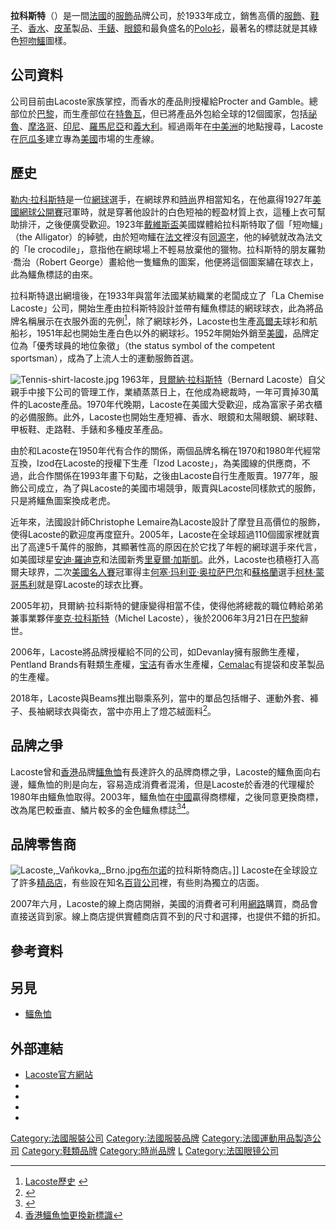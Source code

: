 {{Not|鱷魚恤}}
{{Infobox_Company
| company_name   = Lacoste<br>拉科斯特
| company_logo   = [[File:Lacoste_logo.svg|200px]]
| company_type   = [[私人公司|私人公司]]
| company_slogan = 
| foundation     = 1933年
| location       = 總部：{{FRA}}[[巴黎|巴黎]]<br />生產：{{FRA}}[[特魯瓦|特魯瓦]]
| area_served    = 世界各地
| key_people     = 
| num_employees  = 
| industry       = [[零售|零售]] 
| products       = [[服飾|服飾]]、[[鞋|鞋]]、[[香水|香水]]
| revenue        = 
| homepage       = [http://www.lacoste.com/ www.lacoste.com]
}}
'''拉科斯特'''（{{lang-fr|'''Lacoste'''}}）是一間[[法國|法國]]的[[服飾|服飾]]品牌公司，於1933年成立，銷售高價的[[服飾|服飾]]、[[鞋子|鞋子]]、[[香水|香水]]、[[皮革|皮革]]製品、[[手錶|手錶]]、[[眼鏡|眼鏡]]和最負盛名的[[Polo衫|Polo衫]]，最著名的標誌就是其綠色[[短吻鱷|短吻鱷]]圖樣。

== 公司資料 ==
公司目前由Lacoste家族掌控，而香水的產品則授權給Procter and Gamble。總部位於[[巴黎|巴黎]]，而生產部位在[[特魯瓦|特魯瓦]]，但已將產品外包給全球的12個國家，包括[[祕魯|祕魯]]、[[摩洛哥|摩洛哥]]、[[印尼|印尼]]、[[羅馬尼亞|羅馬尼亞]]和[[義大利|義大利]]。經過兩年在[[中美洲|中美洲]]的地點搜尋，Lacoste在[[厄瓜多|厄瓜多]]建立專為[[美國|美國]]市場的生產線。

== 歷史 ==
[[勒内·拉科斯特|勒内·拉科斯特]]是一位[[網球|網球]]選手，在網球界和[[時尚|時尚]]界相當知名，在他贏得1927年[[美國網球公開賽|美國網球公開賽]]冠軍時，就是穿著他設計的白色短袖的輕盈材質上衣，這種上衣可幫助排汗，之後便廣受歡迎。1923年[[戴維斯盃|戴維斯盃]]美國媒體給拉科斯特取了個「短吻鱷」（the Alligator）的綽號，由於短吻鱷在[[法文|法文]]裡沒有[[同源字|同源字]]，他的綽號就改為法文的「le crocodile」，意指他在網球場上不輕易放棄他的獵物。拉科斯特的朋友羅勃·喬治（Robert George）畫給他一隻鱷魚的圖案，他便將這個圖案繡在球衣上，此為鱷魚標誌的由來。

拉科斯特退出網壇後，在1933年與當年法國某紡織業的老闆{{tsl|fr|André Gillier|}}成立了「La Chemise Lacoste」公司，開始生產由拉科斯特設計並帶有鱷魚標誌的網球球衣，此為將品牌名稱展示在衣服外面的先例<ref>[http://www.lacoste.com/library/pdf/LACOSTE_history_histoire.pdf Lacoste歷史] {{webarchive|url=https://web.archive.org/web/20060126234449/http://www.lacoste.com/library/pdf/LACOSTE_history_histoire.pdf |date=2006-01-26 }}</ref>，除了網球衫外，Lacoste也生產[[高爾夫|高爾夫]]球衫和航船衫，1951年起也開始生產白色以外的網球衫。1952年開始外銷至[[美國|美國]]，品牌定位為「優秀球員的地位象徵」（the status symbol of the competent sportsman），成為了上流人士的運動服飾首選。

[[File:Tennis-shirt-lacoste.jpg|left]]
1963年，[[貝爾納·拉科斯特|貝爾納·拉科斯特]]（Bernard Lacoste）自父親手中接下公司的管理工作，業績蒸蒸日上，在他成為總裁時，一年可賣掉30萬件的Lacoste產品。1970年代晚期，Lacoste在美國大受歡迎，成為富家子弟衣櫃的必備服飾。此外，Lacoste也開始生產短褲、香水、眼鏡和太陽眼鏡、網球鞋、甲板鞋、走路鞋、手錶和多種皮革產品。

由於{{tsl|en|Izod|}}和Lacoste在1950年代有合作的關係，兩個品牌名稱在1970和1980年代經常互換，Izod在Lacoste的授權下生產「Izod Lacoste」，為美國線的供應商，不過，此合作關係在1993年畫下句點，之後由Lacoste自行生產販賣。1977年，服飾公司{{tsl|en|Le Tigre Clothing|}}成立，為了與Lacoste的美國市場競爭，販賣與Lacoste同樣款式的服飾，只是將鱷魚圖案換成老虎。

近年來，法國設計師Christophe Lemaire為Lacoste設計了摩登且高價位的服飾，使得Lacoste的歡迎度再度竄升。2005年，Lacoste在全球超過110個國家裡就賣出了高達5千萬件的服飾，其顯著性高的原因在於它找了年輕的網球選手來代言，如美國球星[[安迪·羅迪克|安迪·羅迪克]]和法國新秀[[里夏爾·加斯凱|里夏爾·加斯凱]]。此外，Lacoste也積極打入高爾夫球界，二次[[美國名人賽|美國名人賽]]冠軍得主[[何塞·玛利亚·奥拉萨巴尔|何塞·玛利亚·奥拉萨巴尔]]和[[蘇格蘭|蘇格蘭]]選手[[柯林·蒙哥馬利|柯林·蒙哥馬利]]就是穿Lacoste的球衣比賽。

2005年初，貝爾納·拉科斯特的健康變得相當不佳，使得他將總裁的職位轉給弟弟兼事業夥伴[[麥克·拉科斯特|麥克·拉科斯特]]（Michel Lacoste），後於2006年3月21日在[[巴黎|巴黎]]辭世。

2006年，Lacoste將品牌授權給不同的公司，如Devanlay擁有服飾生產權，Pentland Brands有鞋類生產權，[[宝洁|宝洁]]有香水生產權，[[Cemalac|Cemalac]]有提袋和皮革製品的生產權。

2018年，Lacoste與Beams推出聯乘系列，當中的單品包括帽子、運動外套、褲子、長袖網球衣與衛衣，當中亦用上了燈芯絨面料<ref>{{Cite web |url=https://www.mings-fashion.com/lacoste-beams-supreme-216067/ |title=Lacoste 不只打網球｜聯乘總比原味好？ |access-date=2018-10-19 |archive-date=2018-10-19 |archive-url=https://web.archive.org/web/20181019130408/https://www.mings-fashion.com/lacoste-beams-supreme-216067/ |dead-url=no }}</ref>。

== 品牌之爭 ==
Lacoste曾和[[香港|香港]]品牌[[鱷魚恤|鱷魚恤]]有長達許久的品牌商標之爭，Lacoste的鱷魚面向右邊，鱷魚恤的則是向左，容易造成消費者混淆，但是Lacoste於香港的代理權於1980年由鱷魚恤取得。2003年，鱷魚恤在[[中國|中國]]贏得商標權，之後同意更換商標，改為尾巴較垂直、鱗片較多的金色鱷魚標誌<ref>{{Cite web |url=http://edition.cnn.com/2003/BUSINESS/10/31/crocodile.logo |title=CNN.com - Crocodile tears end logo fight - Oct. 31, 2003<!-- Bot generated title --> |access-date=2008-08-24 |archive-date=2020-11-11 |archive-url=https://web.archive.org/web/20201111205724/http://edition.cnn.com/2003/BUSINESS/10/31/crocodile.logo/ |dead-url=no }}</ref><ref>[http://finance.jrj.com.cn/news/2007-03-18/000002070079.html 香港鱷魚恤更換新標識]</ref>。

== 品牌零售商 ==
[[File:Lacoste,_Vaňkovka,_Brno.jpg|thumb]][[布尔诺|布尔诺]]的拉科斯特商店。]]
Lacoste在全球設立了許多[[精品店|精品店]]，有些設在知名[[百貨公司|百貨公司]]裡，有些則為獨立的店面。

2007年六月，Lacoste的線上商店開辦，美國的消費者可利用[[網路|網路]]購買，商品會直接送貨到家。線上商店提供實體商店買不到的尺寸和選擇，也提供不錯的折扣。

== 參考資料 ==
{{Reflist}}

== 另見 ==
* [[鱷魚恤|鱷魚恤]]

== 外部連結 ==
* [http://www.lacoste.com.cn//lacoste/ Lacoste官方網站] {{Wayback|url=http://www.lacoste.com.cn//lacoste/ |date=20191130142630 }}
* {{instagram|lacoste}}
* {{facebook|Lacoste}}
* {{youtube|user=lacosteofficial}}
* {{twitter|LACOSTEfullurl}}
{{设计师品牌}}

[[Category:法國服裝公司|Category:法國服裝公司]]
[[Category:法國服裝品牌|Category:法國服裝品牌]]
[[Category:法國運動用品製造公司|Category:法國運動用品製造公司]]
[[Category:鞋類品牌|Category:鞋類品牌]]
[[Category:時尚品牌|Category:時尚品牌]]
[[Category:服裝品牌|L]]
[[Category:法国眼镜公司|Category:法国眼镜公司]]